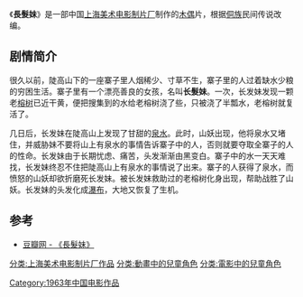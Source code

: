 {{unreferenced|time=2018-05-25T07:12:16+00:00}}
{{noteTA
|T=zh-hans:长发妹;zh-hant:長髮妹;
|1=zh-hans:长发妹;zh-hant:長髮妹;}}
{{Infobox Film
|片名          = {{PAGENAMEBASE}}
|其他名称      = 
|图像          = 
|图像说明      = 
|导演          = [[岳路|岳路]]
|监制          = 
|制片          = 
|编剧          = 
|剧本          = 
|故事          = 
|原著          = 
|旁白          = 
|统筹          = 
|主演          = 
|分级          = 
|副标题        = 
|主题曲        = 
|片头曲        = 
|片尾曲        = 
|配乐          = 
|摄影          = [[蔡正常|蔡正常]]
|剪辑          = 
|制片商        = [[上海美术电影制片厂|上海美术电影制片厂]]
|发行商        = 
|上映日期      = 1963年
|发行日期      = 
|片长          = 20分钟
|产地          = {{CHNML}}
|语言          = [[汉语普通话|汉语普通话]]
|官方网站      = 
|预算          = 
|票房          = 
|前集          = 
|续集          = 
|中国大陆片名  = 
|香港片名      = 
|澳门片名      = 
|台湾片名      = 
|新马片名      = 
|sarft_id    = <!-- 公映许可号码 -->
|amg_id      = <!-- AMG（All Media Guide）ID -->
|imdb_id     = <!-- IMDB（互联网电影数据库）ID -->
}}
《'''長髮妹'''》是一部中国[[上海美术电影制片厂|上海美术电影制片厂]]制作的[[木偶|木偶]]片，根据[[侗族|侗族]]民间传说改编。

==剧情简介==
很久以前，陡高山下的一座寨子里人烟稀少、寸草不生，寨子里的人过着缺水少粮的穷困生活。寨子里有一个漂亮善良的女孩，名叫'''长髮妹'''。一次，长发妹发现一颗老[[榕树|榕树]]已近干黄，便把搜集到的水给老榕树浇了些，只被浇了半瓢水，老榕树就复活了。

几日后，长发妹在陡高山上发现了甘甜的[[泉水|泉水]]。此时，山妖出现，他将泉水又堵住，并威胁妹不要将山上有泉水的事情告诉寨子中的人，否则就要夺取全寨子的人的性命。长发妹由于长期忧虑、痛苦，头发渐渐由黑变白。寨子中的水一天天难找，长发妹终忍不住把陡高山上有泉水的事情说了出来。寨子的人获得了泉水，而愤怒的山妖却欲折磨死长发妹。被长发妹救助过的老榕树化身出现，帮助战胜了山妖。长发妹的头发化成[[瀑布|瀑布]]，大地又恢复了生机。

==参考==
*[http://movie.douban.com/subject/1431952/  豆瓣网 - 《長髮妹》] {{Wayback|url=http://movie.douban.com/subject/1431952/ |date=20160307174253 }}

{{上海美术电影制片厂1960年代作品}}

[[Category:1963年中国电影作品|Category:1963年中国电影作品]]
[[分类:上海美术电影制片厂作品|分类:上海美术电影制片厂作品]]
[[分类:動畫中的兒童角色|分类:動畫中的兒童角色]]
[[分类:電影中的兒童角色|分类:電影中的兒童角色]]